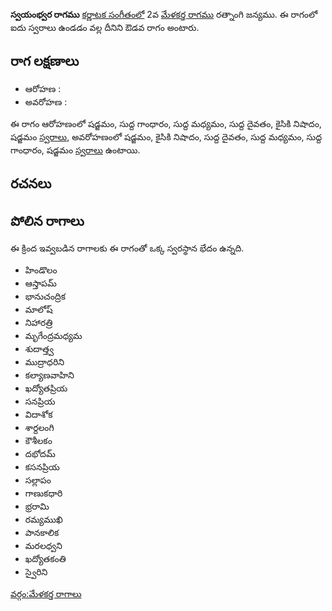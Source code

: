 {{Infobox ragam
	| name          	= స్వయంభ్వర
	| synonym	    	= 
	| mela          	= 
	| chakra        	= 
	| janaka        	= 
	| type          	= ఔడవ
	| arohanam      	= {{svaraC|S|G1|M1|D1|N2|S'}} 
	| avarohanam    	= {{svaraC|S'|N2|D1|M1|G1|S}}
	| jeeva         	=
	| chhaya        	=
	| nyasa         	=
	| vishesha      	= 
	| equivalent  		= 
}}
{{కర్ణాటక సంగీత రాగాలు}}
'''స్వయంభ్వర రాగము''' [[కర్ణాటక సంగీతం]]లో 2వ [[మేళకర్త రాగము]] రత్నాంగి జన్యము.  ఈ రాగంలో ఐదు స్వరాలు ఉండడం వల్ల దీనిని ఔడవ రాగం అంటారు.


==రాగ లక్షణాలు==


* ఆరోహణ : {{svaraC|S|G1|M1|D1|N2|S'}} 
* అవరోహణ : {{svaraC|S'|N2|D1|M1|G1|S}}

ఈ రాగం ఆరోహణంలో షడ్జమం, సుద్ద గాంధారం, సుద్ద మధ్యమం, సుద్ద దైవతం, కైసికి నిషాదం, షడ్జమం [[స్వరాలు]], అవరోహణంలో షడ్జమం, కైసికి నిషాదం, సుద్ద దైవతం, సుద్ద మధ్యమం, సుద్ద గాంధారం, షడ్జమం [[స్వరాలు]] ఉంటాయి.

==రచనలు==



==పోలిన రాగాలు==
ఈ క్రింద ఇవ్వబడిన రాగాలకు ఈ రాగంతో ఒక్క స్వరస్థాన భేదం ఉన్నది.
* హిండొలం
* ఆస్తాపమ్
* భానుచంద్రిక
* మాలోష్
* నిహారత్రి
* మృగేంద్రమధ్యమ
* శుదాత్త్వ
* ముద్రాధరిని
* కల్యాణవాహిని
* ఖద్యోతప్రియ
* సనప్రియ
* విదాశోక
* శార్దలంగి
* కౌశీలకం
* దభోదమ్
* కసనప్రియ
* సల్లాపం
* గాణుకధారి
* భ్రరామి
* రమ్యముఖి
* పానకాలిక
* మరలధ్వని
* ఖద్యోతకంతి
* స్వైరిని



[[వర్గం:మేళకర్త రాగాలు]]